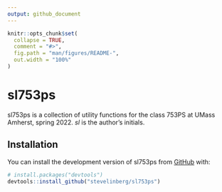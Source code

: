 ```yaml
---
output: github_document
---
```


<!-- README.md is generated from README.Rmd. Please edit that file -->

```r
knitr::opts_chunk$set(
  collapse = TRUE,
  comment = "#>",
  fig.path = "man/figures/README-",
  out.width = "100%"
)
```

# sl753ps

<!-- badges: start -->
<!-- badges: end -->

sl753ps is a collection of utility functions for the class 753PS at UMass Amherst, spring 2022. *sl* is the author's initials.

## Installation

You can install the development version of sl753ps from [GitHub](https://github.com/) with:

``` r
# install.packages("devtools")
devtools::install_github("stevelinberg/sl753ps")
```


